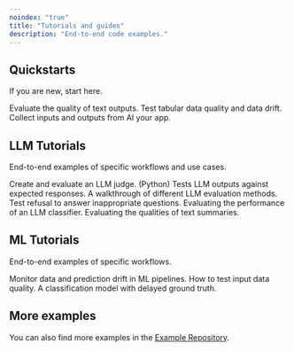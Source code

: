 ```yaml
---
noindex: "true"
title: "Tutorials and guides"
description: "End-to-end code examples."
---
```


## Quickstarts

If you are new, start here.

<CardGroup cols={3}>
  <Card title="LLM quickstart" icon="comment-text" href="/quickstart_llm">
    Evaluate the quality of text outputs.
  </Card>

  <Card title="ML quickstart" icon="table" href="/quickstart_ml">
    Test tabular data quality and data drift.
  </Card>

  <Card title="Tracing quickstart" icon="bars-staggered" href="/quickstart_tracing">
    Collect inputs and outputs from AI your app.
  </Card>
</CardGroup>

## LLM Tutorials

End-to-end examples of specific workflows and use cases.

<CardGroup cols={3}>
  <Card title="LLM judges" icon="scale-balanced" href="/examples/LLM_judge">
    Create and evaluate an LLM judge. (Python)
  </Card>

  <Card title="Regression testing" icon="laptop-code" href="/examples/LLM_regression_testing">
    Tests LLM outputs against expected responses.
  </Card>

  <Card title="LLM evaluations" icon="comment" href="/examples/LLM_evals">
    A walkthrough of different LLM evaluation methods.
  </Card>
</CardGroup>

<CardGroup cols={3}>
  <Card title="Stress-testing" icon="traffic-light-stop" href="/examples/LLM_stress_testing">
    Test refusal to answer inappropriate questions.
  </Card>

  <Card title="Classification" icon="dice-two" href="/examples/LLM_classification">
    Evaluating the performance of an LLM classifier.
  </Card>

  <Card title="Summarization" icon="list" href="/examples/LLM_summarization">
    Evaluating the qualities of text summaries.
  </Card>
</CardGroup>

## ML Tutorials

End-to-end examples of specific workflows.

<CardGroup cols={3}>
  <Card title="Data drift" icon="chart-simple" href="/examples/data_drift_monitoring">
    Monitor data and prediction drift in ML pipelines.
  </Card>

  <Card title="Data quality testing" icon="database" href="/examples/data_quality_testing">
    How to test input data quality.
  </Card>

  <Card title="ML monitoring" icon="chart-line" href="/examples/ML_monitoring">
    A classification model with delayed ground truth.
  </Card>
</CardGroup>

## More examples

You can also find more examples in the [Example Repository](https://github.com/evidentlyai/community-examples).